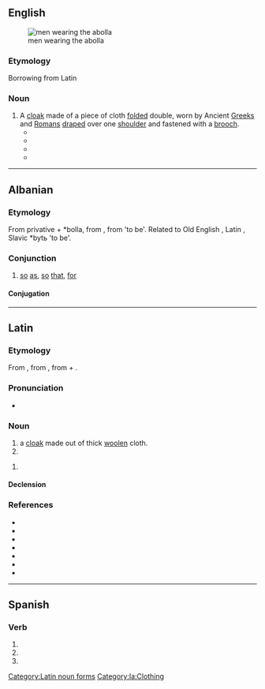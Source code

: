 {{also|abollá}}
==English==
[[File:Abolla.jpg|thumb|men wearing the abolla]]

===Etymology===
Borrowing from Latin

===Noun===
{{en-noun|abollae|abollas}}

# A [[cloak]] made of a piece of cloth [[fold]]ed double, worn by Ancient [[Greek]]s and [[Roman]]s [[drape]]d over one [[shoulder]] and fastened with a [[brooch]].
#* {{quote-book|lang=en|year=1805  |title=Annals of Commerce, Manufactures, Fisheries, and Navigation, with Brief Notices of the Arts and Sciences Connected with Them, Volume 1 |author=David MacPherson |page=159 |passage=The best '''abollas''' were dyed with the Tyrian purple. }}
#* {{quote-book|lang=en|year=1858 |title=Martial and the Moderns |author=Andrew Amos |page=285 |passage=Ceispinus did not heed to whom he gave his Tyrian '''abolla''' (cloak used at suppers) when he changed his dress, and resumed his toga. Whoever has got it, we pray thee, restore it to its proper shoulders. It is not Crispinus, but his '''abolla''' requires this of thee; for it is not every one to whom a dress dyed with purple is suitable; that colour is excluseively appropriated to luxury. If thou art addicted to theft, and feelest a craving thirst for gain, take a toga, not an '''abolla'''; there will be less danger of detection. }}
#* {{quote-book|lang=en|year=1987 |title=Costume of Ancient Rome  |author=David J. Symone|page=20 |passage=The woollen '''abolla''' also dated back to republican days and was fastened in the same way. }}
#* {{quote-book|lang=en|year=2008 |title=Roman Dusk: A Novel of the Count Saint-Germain |author=Chelsea Quinn Yarbro  |page=115 |ISBN=1429996722 |passage="They say she disapproves of the Vestal Virgins," Vulpius added, lowering his voice as a group of young men came down the street, their '''abollae''' pulled up to help them keep dry or to conceal their faces. }}

----

==Albanian==

===Etymology===
From privative {{l|sq|a-}} + *bolla, from {{etyl|sqj-pro|sq}} {{m|sqj-pro|*bhēl}}, from {{etyl|ine-pro|sq}} {{m|ine-pro|*bheuH}} 'to be'. Related to Old English {{m|ang|bēon||to be}}, Latin {{m|la|fierī||to become}}, Slavic *bytь 'to be'.

===Conjunction===
{{head|sq|conjunction}}

# [[so]] [[as]], [[so]] [[that]], [[for]]

====Conjugation====
{{sq-conj|f|hajbe|halba|hajbet}}

----

==Latin==

===Etymology===
From {{der|la|grc|ἀναβολή||mantle}}, from {{m|grc|ἀναβάλλω||I throw up}}, from {{m|grc|ἀνά||up, upwards}} + {{m|grc|βάλλω||I [[throw]]}}.

===Pronunciation===
* {{la-IPA}}

===Noun===
{{la-noun|abolla|abollae|f|first}}

# a [[cloak]] made out of thick [[woolen]] cloth.
# {{inflection of|abolla||voc|s|lang=la}}

{{head|la|noun form|head=abollā|g=f}}
# {{inflection of|abolla||abl|s|lang=la}}

====Declension====
{{la-decl-1st|aboll}}

===References===
* {{R:L&S}}
* {{R:Elementary Lewis}}
* {{R:du Cange}}
* {{R:Gaffiot}}
* {{R:Peck}}
* {{R:Smith's Geography}}
* {{R:Smith's Antiquities}}

[[Category:Latin noun forms]]
[[Category:la:Clothing]]

----

==Spanish==

===Verb===
{{head|es|verb form}}

# {{es-verb form of|ending=ar|mood=imperative|sense=affirmative|pers=2|formal=no|number=singular|abollar}}
# {{es-verb form of|ending=ar|mood=indicative|tense=present|pers=2|formal=yes|number=singular|abollar}}
# {{es-verb form of|ending=ar|mood=indicative|tense=present|pers=3|number=singular|abollar}}